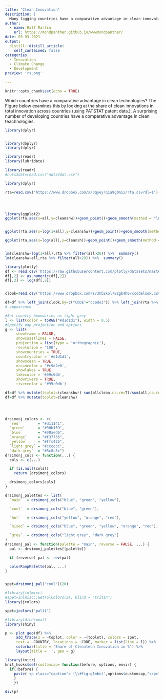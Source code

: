 ```yaml
---
title: "Clean Innovation"
description: |
  Many lagging countries have a comparative advantage in clean innovation
author:
  - name: Ralf Martin
    url: https://mondpanther.github.io/wwwmondpanther/
date: 03-03-2021
output:
  distill::distill_article:
    self_contained: false
categories:
  - Innovation
  - Climate Change
  - Development
preview: 'rs.png'
    
---
```




```r
knitr::opts_chunk$set(echo = TRUE)
```


Which countries have a comparative advantage in clean technologies? The Figure below examines this by looking at the share of clean innovations in total innovation across countries (using PATSTAT patent data.). A surprising number of developing countries have a comparative advantage in clean teachnologies.



```r
library(dplyr)


library(dbplyr)
library(dplyr)

library(readr)
library(lubridate)

library(readr)
#nuts3dat=read.csv("nuts3dat.csv")
```




```r
library(dplyr)

rta=read.csv("https://www.dropbox.com/s/3qyeyrq1a9g0nix/rta.csv?dl=1")





```



```r
library(ggplot2)
ggplot(rta,aes(x=all,y=cleanshw))+geom_point()+geom_smooth(method = "lm", se = T ) + theme_minimal()


ggplot(rta,aes(x=log(1+all),y=cleanshw))+geom_point()+geom_smooth(method = "lm", se = T ) + theme_minimal()

ggplot(rta,aes(x=log(all),y=cleansh))+geom_point()+geom_smooth(method = "lm", se = T ) + theme_minimal()


lm(cleanshw~log(1+all),rta %>% filter(all>20)) %>%  summary()
lm(cleanshw~all,rta %>% filter(all>20)) %>%  summary()

```

```r


library(plotly)
df <- read.csv('https://raw.githubusercontent.com/plotly/datasets/master/2014_world_gdp_with_codes.csv')
df[,2] <- as.numeric(df[,2])
df[,2] <- log(df[,2])


clook=read.csv("https://www.dropbox.com/s/3hb2kol78zgb4h0/ccodelook.csv?dl=1")

df=df %>% left_join(clook,by=c("CODE"="ccode3")) %>% left_join(rta %>% filter(all>0),by="ccode") 
# appearance

#Set country boundaries as light grey
l <- list(color = toRGB("#d1d1d1"), width = 0.5)
#Specify map projection and options
g <- list(
     showframe = FALSE,
     showcoastlines = FALSE,
     projection = list(type = 'orthographic'),
     resolution = '100',
     showcountries = TRUE,
     countrycolor = '#d1d1d1',
     showocean = TRUE,
     oceancolor = '#c9d2e0',
     showlakes = TRUE,
     lakecolor = '#99c0db',
     showrivers = TRUE,
     rivercolor = '#99c0db')

df=df %>% mutate(toplot=(cleanshw/( sum(allclean,na.rm=T)/sum(all,na.rm=T)*100)-1)*100)
df=df %>% mutate(toplot=cleanshw)




drsimonj_colors <- c(
  `red`        = "#d11141",
  `green`      = "#00b159",
  `blue`       = "#00aedb",
  `orange`     = "#f37735",
  `yellow`     = "#ffc425",
  `light grey` = "#cccccc",
  `dark grey`  = "#8c8c8c")
drsimonj_cols <- function(...) {
  cols <- c(...)

  if (is.null(cols))
    return (drsimonj_colors)

  drsimonj_colors[cols]
}

drsimonj_palettes <- list(
  `main`  = drsimonj_cols("blue", "green", "yellow"),

  `cool`  = drsimonj_cols("blue", "green"),

  `hot`   = drsimonj_cols("yellow", "orange", "red"),

  `mixed` = drsimonj_cols("blue", "green", "yellow", "orange", "red"),

  `grey`  = drsimonj_cols("light grey", "dark grey")
)
drsimonj_pal <- function(palette = "main", reverse = FALSE, ...) {
  pal <- drsimonj_palettes[[palette]]

  if (reverse) pal <- rev(pal)

  colorRampPalette(pal, ...)
}


spet=drsimonj_pal("cool")(20)

#library(inlmisc)
#spet=inlmisc::GetTolColors(34, blind = "tritan")
library(jcolors)

spet=jcolors('pal11')
```


```r
#library(dichromat)
library(shiny)

p <- plot_geo(df) %>%
     add_trace(z = ~toplot, color = ~(toplot), colors = spet,
     text = ~COUNTRY, locations = ~CODE, marker = list(line = l)) %>%
     colorbar(title = 'Share of Cleantech Innovation in %') %>%
     layout(title = '', geo = g)
```


```r
library(knitr)
knit_hooks$set(customcap= function(before, options, envir) {
  if(!before) {
    paste('<p class="caption"> (\\#fig:globe)',options$customcap,"</p>",sep="")
    }
    })
```
 

```r

div(p)

```


